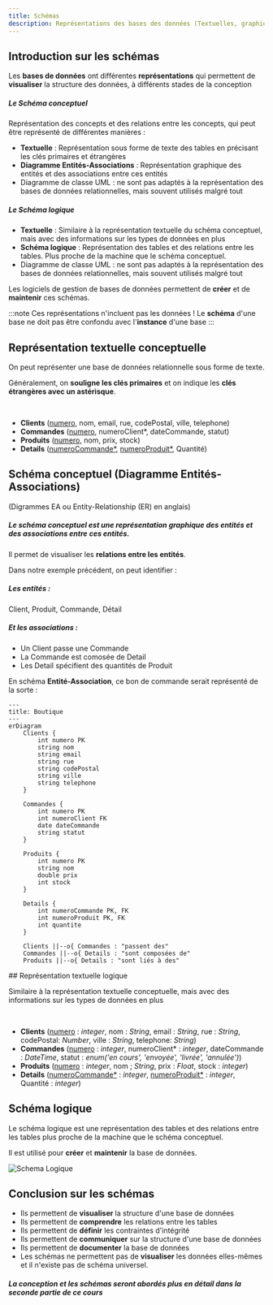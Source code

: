 ```yaml
---
title: Schémas
description: Représentations des bases des données (Textuelles, graphiques, instances)
---
```


<Slide>

## Introduction sur les schémas

Les **bases de données** ont différentes **représentations** qui permettent de **visualiser** la structure des données, à différents stades de la conception

</Slide>
<Slide title="Introduction sur les schémas">

##### Le **Schéma conceptuel**

Représentation des concepts et des relations entre les concepts, qui peut être représenté de différentes manières :

* **Textuelle** : Représentation sous forme de texte des tables en précisant les clés primaires et étrangères
* **Diagramme Entités-Associations** : Représentation graphique des entités et des associations entre ces entités
* Diagramme de classe UML : ne sont pas adaptés à la représentation des bases de données relationnelles, mais souvent utilisés malgré tout

</Slide>
<Slide title="Introduction sur les schémas">

##### Le **Schéma logique**

* **Textuelle** : Similaire à la représentation textuelle du schéma conceptuel, mais avec des informations sur les types de données en plus
* **Schéma logique** : Représentation des tables et des relations entre les tables. Plus proche de la machine que le schéma conceptuel.
* Diagramme de classe UML : ne sont pas adaptés à la représentation des bases de données relationnelles, mais souvent utilisés malgré tout

</Slide>
<Slide title="Introduction sur les schémas">

Les logiciels de gestion de bases de données permettent de **créer** et de **maintenir** ces schémas.

:::note
Ces représentations n'incluent pas les données ! Le **schéma** d'une base ne doit pas être confondu avec l'**instance** d'une base
:::

</Slide>
<Slide>

## Représentation textuelle conceptuelle

On peut représenter une base de données relationnelle sous forme de texte.

Généralement, on **souligne les clés primaires** et on indique les **clés étrangères avec un astérisque**.

<br/>

* **Clients** (<u>numero</u>, nom, email, rue, codePostal, ville, telephone)
* **Commandes** (<u>numero</u>, numeroClient*, dateCommande, statut)
* **Produits** (<u>numero</u>, nom, prix, stock)
* **Details** (<u>numeroCommande*</u>, <u>numeroProduit*</u>, Quantité)

</Slide>
<Slide>

## Schéma conceptuel (Diagramme Entités-Associations)

(Digrammes EA ou Entity-Relationship (ER) en anglais)

##### Le **schéma conceptuel** est une représentation graphique des **entités** et des **associations** entre ces entités.

Il permet de visualiser les **relations entre les entités**.

Dans notre exemple précédent, on peut identifier : 

##### Les **entités** :

Client, Produit, Commande, Détail

##### Et les **associations** :

* Un Client passe une Commande
* La Commande est comosée de Detail
* Les Detail spécifient des quantités de Produit

</Slide>
<Slide>

En schéma **Entité-Association**, ce bon de commande serait représenté de la sorte :

```mermaid
---
title: Boutique
---
erDiagram
    Clients {
        int numero PK
        string nom
        string email
        string rue
        string codePostal
        string ville
        string telephone
    }

    Commandes {
        int numero PK
        int numeroClient FK
        date dateCommande
        string statut
    }

    Produits {
        int numero PK
        string nom
        double prix
        int stock
    }

    Details {
        int numeroCommande PK, FK
        int numeroProduit PK, FK
        int quantite
    }

    Clients ||--o{ Commandes : "passent des"
    Commandes ||--o{ Details : "sont composées de"
    Produits ||--o{ Details : "sont liés à des"
```

</Slide>
<Slide>
## Représentation textuelle logique

Similaire à la représentation textuelle conceptuelle, mais avec des informations sur les types de données en plus

<br/>

* **Clients** (<u>numero</u> : _integer_, nom : _String_, email : _String_, rue : _String_, codePostal: _Number_, ville : _String_, telephone: _String_)
* **Commandes** (<u>numero</u> : _integer_, numeroClient* : _integer_, dateCommande : _DateTime_, statut : _enum('en cours', 'envoyée', 'livrée', 'annulée')_)
* **Produits** (<u>numero</u> : _integer_, nom ; _String_, prix : _Float_, stock : _integer_)
* **Details** (<u>numeroCommande*</u> : _integer_, <u>numeroProduit*</u> : _integer_, Quantité : _integer_)

</Slide>
<Slide>

## Schéma logique

Le schéma logique est une représentation des tables et des relations entre les tables plus proche de la machine que le schéma conceptuel.

Il est utilisé pour **créer** et **maintenir** la base de données.


<Image src={SchemaLogique} alt="Schema Logique" />

</Slide>
<Slide>

## Conclusion sur les schémas

* Ils permettent de **visualiser** la structure d'une base de données
* Ils permettent de **comprendre** les relations entre les tables
* Ils permettent de **définir** les contraintes d'intégrité
* Ils permettent de **communiquer** sur la structure d'une base de données
* Ils permettent de **documenter** la base de données
* Les schémas ne permettent pas de **visualiser** les données elles-mêmes et il n'existe pas de schéma universel.

##### La conception et les schémas seront abordés plus en détail dans la seconde partie de ce cours

</Slide>
